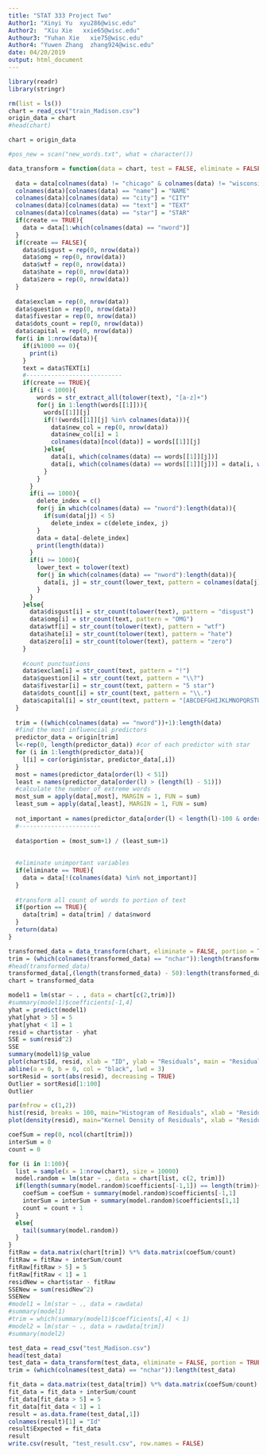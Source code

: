 ```yaml
---
title: "STAT 333 Project Two"
Author1: "Xinyi Yu  xyu286@wisc.edu"
Author2:  "Xiu Xie   xxie65@wisc.edu"
Authour3: "Yuhan Xie   xie75@wisc.edu"  
Author4: "Yuwen Zhang  zhang924@wisc.edu"
date: 04/20/2019
output: html_document
---
```



```r
library(readr)
library(stringr)

rm(list = ls())
chart = read_csv("train_Madison.csv")
origin_data = chart
#head(chart)
```

```r
chart = origin_data

#pos_new = scan("new_words.txt", what = character())

data_transform = function(data = chart, test = FALSE, eliminate = FALSE, portion = TRUE, create = TRUE, origin = chart) {
  
  data = data[colnames(data) != "chicago" & colnames(data) != "wisconsin"]
  colnames(data)[colnames(data) == "name"] = "NAME"
  colnames(data)[colnames(data) == "city"] = "CITY"
  colnames(data)[colnames(data) == "text"] = "TEXT"
  colnames(data)[colnames(data) == "star"] = "STAR"
  if(create == TRUE){
    data = data[1:which(colnames(data) == "nword")]
  }
  if(create == FALSE){
    data$disgust = rep(0, nrow(data))
    data$omg = rep(0, nrow(data))
    data$wtf = rep(0, nrow(data))
    data$hate = rep(0, nrow(data))
    data$zero = rep(0, nrow(data))
  }
  
  data$exclam = rep(0, nrow(data))
  data$question = rep(0, nrow(data))
  data$fivestar = rep(0, nrow(data))
  data$dots_count = rep(0, nrow(data))
  data$capital = rep(0, nrow(data))
  for(i in 1:nrow(data)){
    if(i%1000 == 0){
      print(i)
    }
    text = data$TEXT[i]
    #---------------------------
    if(create == TRUE){
      if(i < 1000){
        words = str_extract_all(tolower(text), "[a-z]+")
        for(j in 1:length(words[[1]])){
          words[[1]][j]
          if(!(words[[1]][j] %in% colnames(data))){
            data$new_col = rep(0, nrow(data))
            data$new_col[i] = 1
            colnames(data)[ncol(data)] = words[[1]][j]
          }else{
            data[i, which(colnames(data) == words[[1]][j])]
            data[i, which(colnames(data) == words[[1]][j])] = data[i, which(colnames(data) == words[[1]][j])] + 1
          }
        }
      }
      if(i == 1000){
        delete_index = c()
        for(j in which(colnames(data) == "nword"):length(data)){
          if(sum(data[j]) < 5)
            delete_index = c(delete_index, j)
        }
        data = data[-delete_index]
        print(length(data))
      }
      if(i >= 1000){
        lower_text = tolower(text)
        for(j in which(colnames(data) == "nword"):length(data)){
          data[i, j] = str_count(lower_text, pattern = colnames(data[j]))
        }
      }
    }else{
      data$disgust[i] = str_count(tolower(text), pattern = "disgust")
      data$omg[i] = str_count(text, pattern = "OMG")
      data$wtf[i] = str_count(tolower(text), pattern = "wtf")
      data$hate[i] = str_count(tolower(text), pattern = "hate")
      data$zero[i] = str_count(tolower(text), pattern = "zero")
    }
    
    #count punctuations
    data$exclam[i] = str_count(text, pattern = "!")
    data$question[i] = str_count(text, pattern = "\\?")
    data$fivestar[i] = str_count(text, pattern = "5 star")
    data$dots_count[i] = str_count(text, pattern = "\\.")
    data$capital[i] = str_count(text, pattern = "[ABCDEFGHIJKLMNOPQRSTUVWXYZ]")
  }
  
  trim = ((which(colnames(data) == "nword"))+1):length(data)
  #find the most influencial predictors
  predictor_data = origin[trim]
  l<-rep(0, length(predictor_data)) #cor of each predictor with star
  for (i in 1:length(predictor_data)){
    l[i] = cor(origin$star, predictor_data[,i])
  }
  most = names(predictor_data[order(l) < 51])
  least = names(predictor_data[order(l) > (length(l) - 51)])
  #calculate the number of extreme words
  most_sum = apply(data[,most], MARGIN = 1, FUN = sum)
  least_sum = apply(data[,least], MARGIN = 1, FUN = sum)
  
  not_important = names(predictor_data[order(l) < length(l)-100 & order(l) > 100])
  #-----------------------
  
  data$portion = (most_sum+1) / (least_sum+1)
  
  
  #eliminate unimportant variables
  if(eliminate == TRUE){
    data = data[!(colnames(data) %in% not_important)]
  }
  
  #transform all count of words to portion of text
  if(portion == TRUE){
    data[trim] = data[trim] / data$nword
  }
  return(data)
}

transformed_data = data_transform(chart, eliminate = FALSE, portion = TRUE)
trim = (which(colnames(transformed_data) == "nchar")):length(transformed_data)
#head(transformed_data)
transformed_data[,(length(transformed_data) - 50):length(transformed_data)]
chart = transformed_data
```


```r
model1 = lm(star ~ . , data = chart[c(2,trim)])
#summary(model1)$coefficients[-1,4]
yhat = predict(model1)
yhat[yhat > 5] = 5
yhat[yhat < 1] = 1
resid = chart$star - yhat
SSE = sum(resid^2)
SSE
summary(model1)$p_value
plot(chart$Id, resid, xlab = "ID", ylab = "Residuals", main = "Residual Plot",pch = 23,bg = "red",cex = 1.2)
abline(a = 0, b = 0, col = "black", lwd = 3)
sortResid = sort(abs(resid), decreasing = TRUE)
Outlier = sortResid[1:100]
Outlier
```
  
```r
par(mfrow = c(1,2))
hist(resid, breaks = 100, main="Histogram of Residuals", xlab = "Residuals")
plot(density(resid), main="Kernel Density of Residuals", xlab = "Residuals")
```

```r
coefSum = rep(0, ncol(chart[trim]))
interSum = 0
count = 0

for (i in 1:100){
  list = sample(x = 1:nrow(chart), size = 10000)
  model.random = lm(star ~ ., data = chart[list, c(2, trim)])
  if(length(summary(model.random)$coefficients[-1,1]) == length(trim)){
    coefSum = coefSum + summary(model.random)$coefficients[-1,1]
    interSum = interSum + summary(model.random)$coefficients[1,1]
    count = count + 1
  }
  else{
    tail(summary(model.random))
  }
}
fitRaw = data.matrix(chart[trim]) %*% data.matrix(coefSum/count)
fitRaw = fitRaw + interSum/count
fitRaw[fitRaw > 5] = 5
fitRaw[fitRaw < 1] = 1
residNew = chart$star - fitRaw
SSENew = sum(residNew^2)
SSENew
#model1 = lm(star ~ ., data = rawdata)
#summary(model1)
#trim = which(summary(model1)$coefficients[,4] < 1)
#model2 = lm(star ~ ., data = rawdata[trim])
#summary(model2)

```


```r
test_data = read_csv("test_Madison.csv")
head(test_data)
test_data = data_transform(test_data, eliminate = FALSE, portion = TRUE, test = TRUE, origin = chart)
trim = (which(colnames(test_data) == "nchar")):length(test_data)
```

```r
fit_data = data.matrix(test_data[trim]) %*% data.matrix(coefSum/count)
fit_data = fit_data + interSum/count
fit_data[fit_data > 5] = 5
fit_data[fit_data < 1] = 1
result = as.data.frame(test_data[,1])
colnames(result)[1] = "Id"
result$Expected = fit_data
result
write.csv(result, "test_result.csv", row.names = FALSE)
```
